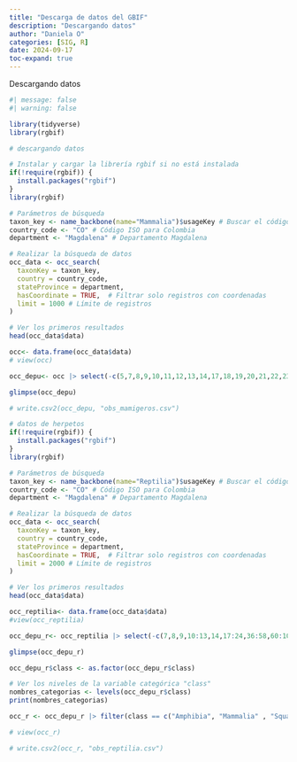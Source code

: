 ```yaml
---
title: "Descarga de datos del GBIF"
description: "Descargando datos"
author: "Daniela O"
categories: [SIG, R]
date: 2024-09-17
toc-expand: true
---
```


Descargando datos

```r
#| message: false
#| warning: false

library(tidyverse)
library(rgbif)
```


```r
# descargando datos

# Instalar y cargar la librería rgbif si no está instalada
if(!require(rgbif)) {
  install.packages("rgbif")
}
library(rgbif)

# Parámetros de búsqueda
taxon_key <- name_backbone(name="Mammalia")$usageKey # Buscar el código del taxón Mammalia
country_code <- "CO" # Código ISO para Colombia
department <- "Magdalena" # Departamento Magdalena

# Realizar la búsqueda de datos
occ_data <- occ_search(
  taxonKey = taxon_key, 
  country = country_code, 
  stateProvince = department, 
  hasCoordinate = TRUE,  # Filtrar solo registros con coordenadas
  limit = 1000 # Límite de registros
)

# Ver los primeros resultados
head(occ_data$data)


```

```r
occ<- data.frame(occ_data$data)
# view(occ)

occ_depu<- occ |> select(-c(5,7,8,9,10,11,12,13,14,17,18,19,20,21,22,23,24,25,26,34,35,39,43:147))

glimpse(occ_depu)
```
```r
# write.csv2(occ_depu, "obs_mamigeros.csv")
```

```r
# datos de herpetos 
if(!require(rgbif)) {
  install.packages("rgbif")
}
library(rgbif)

# Parámetros de búsqueda
taxon_key <- name_backbone(name="Reptilia")$usageKey # Buscar el código del taxón Mammalia
country_code <- "CO" # Código ISO para Colombia
department <- "Magdalena" # Departamento Magdalena

# Realizar la búsqueda de datos
occ_data <- occ_search(
  taxonKey = taxon_key, 
  country = country_code, 
  stateProvince = department, 
  hasCoordinate = TRUE,  # Filtrar solo registros con coordenadas
  limit = 2000 # Límite de registros
)

# Ver los primeros resultados
head(occ_data$data)

```

```r
occ_reptilia<- data.frame(occ_data$data)
#view(occ_reptilia)

occ_depu_r<- occ_reptilia |> select(-c(7,8,9,10:13,14,17:24,36:58,60:101))

glimpse(occ_depu_r)

occ_depu_r$class <- as.factor(occ_depu_r$class)

# Ver los niveles de la variable categórica "class"
nombres_categorias <- levels(occ_depu_r$class)
print(nombres_categorias)

occ_r <- occ_depu_r |> filter(class == c("Amphibia", "Mammalia" , "Squamata"))

# view(occ_r)

# write.csv2(occ_r, "obs_reptilia.csv")
```

